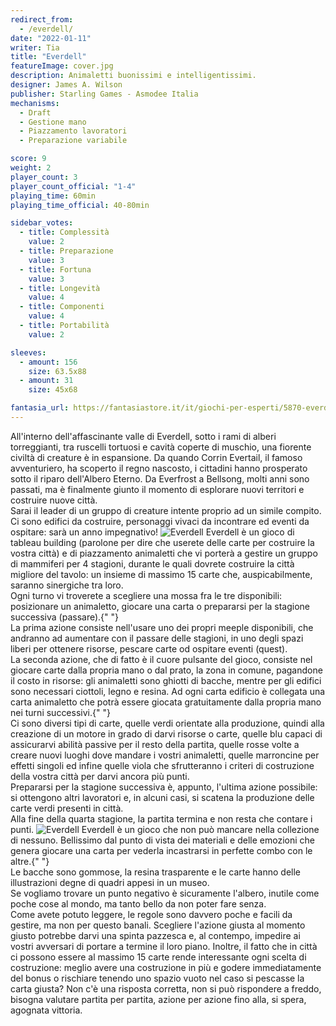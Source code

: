 ```yaml
---
redirect_from:
  - /everdell/
date: "2022-01-11"
writer: Tia
title: "Everdell"
featureImage: cover.jpg
description: Animaletti buonissimi e intelligentissimi.
designer: James A. Wilson
publisher: Starling Games - Asmodee Italia
mechanisms:
  - Draft
  - Gestione mano
  - Piazzamento lavoratori
  - Preparazione variabile

score: 9
weight: 2
player_count: 3
player_count_official: "1-4"
playing_time: 60min
playing_time_official: 40-80min

sidebar_votes:
  - title: Complessità
    value: 2
  - title: Preparazione
    value: 3
  - title: Fortuna
    value: 3
  - title: Longevità
    value: 4
  - title: Componenti
    value: 4
  - title: Portabilità
    value: 2

sleeves:
  - amount: 156
    size: 63.5x88
  - amount: 31
    size: 45x68

fantasia_url: https://fantasiastore.it/it/giochi-per-esperti/5870-everdell-collectors-edition.html
---
```


<Setting>
  All'interno dell'affascinante valle di Everdell, sotto i rami di alberi
  torreggianti, tra ruscelli tortuosi e cavità coperte di muschio, una fiorente
  civiltà di creature è in espansione. Da quando Corrin Evertail, il famoso
  avventuriero, ha scoperto il regno nascosto, i cittadini hanno prosperato
  sotto il riparo dell'Albero Eterno. Da Everfrost a Bellsong, molti anni sono
  passati, ma è finalmente giunto il momento di esplorare nuovi territori e
  costruire nuove città.
  <br />
  Sarai il leader di un gruppo di creature intente proprio ad un simile compito.
  Ci sono edifici da costruire, personaggi vivaci da incontrare ed eventi da
  ospitare: sarà un anno impegnativo!
</Setting>

<Spotify playlistId="5Arzqy3lDraIu7ZK2HH7nx" />

<img src="./game1.jpg" alt="Everdell" />

<Rules>
  Everdell è un gioco di tableau building (parolone per dire che userete delle
  carte per costruire la vostra città) e di piazzamento animaletti che vi
  porterà a gestire un gruppo di mammiferi per 4 stagioni, durante le quali
  dovrete costruire la città migliore del tavolo: un insieme di massimo 15 carte
  che, auspicabilmente, saranno sinergiche tra loro. <br />
  Ogni turno vi troverete a scegliere una mossa fra le tre disponibili: posizionare
  un animaletto, giocare una carta o prepararsi per la stagione successiva (passare).{" "}
  <br />
  La prima azione consiste nell'usare uno dei propri meeple disponibili, che
  andranno ad aumentare con il passare delle stagioni, in uno degli spazi liberi
  per ottenere risorse, pescare carte od ospitare eventi (quest). <br />
  La seconda azione, che di fatto è il cuore pulsante del gioco, consiste nel giocare
  carte dalla propria mano o dal prato, la zona in comune, pagandone il costo in
  risorse: gli animaletti sono ghiotti di bacche, mentre per gli edifici sono necessari
  ciottoli, legno e resina. Ad ogni carta edificio è collegata una carta animaletto
  che potrà essere giocata gratuitamente dalla propria mano nei turni successivi.{" "}
  <br />
  Ci sono diversi tipi di carte, quelle verdi orientate alla produzione, quindi
  alla creazione di un motore in grado di darvi risorse o carte, quelle blu
  capaci di assicurarvi abilità passive per il resto della partita, quelle rosse
  volte a creare nuovi luoghi dove mandare i vostri animaletti, quelle
  marroncine per effetti singoli ed infine quelle viola che sfrutteranno i
  criteri di costruzione della vostra città per darvi ancora più punti. <br />
  Prepararsi per la stagione successiva è, appunto, l'ultima azione possibile: si
  ottengono altri lavoratori e, in alcuni casi, si scatena la produzione delle carte
  verdi presenti in città. <br />
  Alla fine della quarta stagione, la partita termina e non resta che contare i
  punti.
</Rules>

<img src="./game2.jpg" alt="Everdell" />

<Feedback>
  Everdell è un gioco che non può mancare nella collezione di nessuno.
  Bellissimo dal punto di vista dei materiali e delle emozioni che genera
  giocare una carta per vederla incastrarsi in perfette combo con le altre.{" "}
  <br />
  Le bacche sono gommose, la resina trasparente e le carte hanno delle illustrazioni
  degne di quadri appesi in un museo. <br />
  Se vogliamo trovare un punto negativo è sicuramente l'albero, inutile come
  poche cose al mondo, ma tanto bello da non poter fare senza. <br />
  Come avete potuto leggere, le regole sono davvero poche e facili da gestire, ma
  non per questo banali. Scegliere l'azione giusta al momento giusto potrebbe darvi
  una spinta pazzesca e, al contempo, impedire ai vostri avversari di portare a termine
  il loro piano. Inoltre, il fatto che in città ci possono essere al massimo 15 carte
  rende interessante ogni scelta di costruzione: meglio avere una costruzione in
  più e godere immediatamente del bonus o rischiare tenendo uno spazio vuoto nel
  caso si pescasse la carta giusta? Non c'è una risposta corretta, non si può rispondere
  a freddo, bisogna valutare partita per partita, azione per azione fino alla, si
  spera, agognata vittoria.
</Feedback>

<Instagram id="CYlV49ElsJu" />
